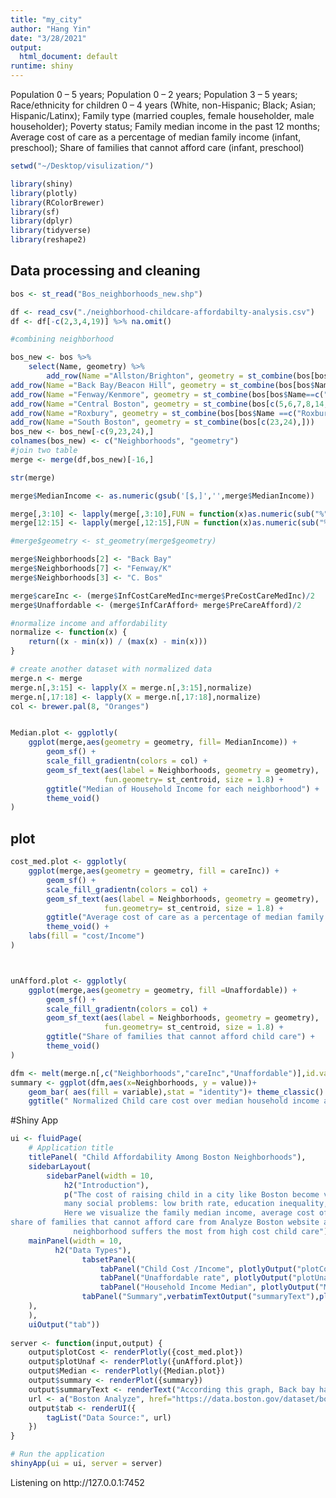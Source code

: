 ```yaml
---
title: "my_city"
author: "Hang Yin"
date: "3/28/2021"
output:
  html_document: default
runtime: shiny
---
```


Population 0 – 5 years;
Population 0 – 2 years;
Population 3 – 5 years;
Race/ethnicity for children 0 – 4 years (White, non-Hispanic; Black; Asian; Hispanic/Latinx);
Family type (married couples, female householder, male householder);
Poverty status;
Family median income in the past 12 months;
Average cost of care as a percentage of median family income (infant, preschool);
Share of families that cannot afford care (infant, preschool)

```r
setwd("~/Desktop/visulization/")

library(shiny)
library(plotly)
library(RColorBrewer)
library(sf)
library(dplyr)
library(tidyverse)
library(reshape2)
```


## Data processing and cleaning
```r

bos <- st_read("Bos_neighborhoods_new.shp")

df <- read_csv("./neighborhood-childcare-affordabilty-analysis.csv")
df <- df[-c(2,3,4,19)] %>% na.omit() 
```

```r
#combining neighborhood 

bos_new <- bos %>% 
    select(Name, geometry) %>%
        add_row(Name ="Allston/Brighton", geometry = st_combine(bos[bos$Name==c("Allston","Brighton"),]) ) %>% 
add_row(Name ="Back Bay/Beacon Hill", geometry = st_combine(bos[bos$Name==c("Back Bay","Beacon Hill"),]) ) %>%
add_row(Name ="Fenway/Kenmore", geometry = st_combine(bos[bos$Name==c("Fenway", "Longwood Medical Area"),]) )  %>%
add_row(Name ="Central Boston", geometry = st_combine(bos[c(5,6,7,8,14,16),])) %>%
add_row(Name ="Roxbury", geometry = st_combine(bos[bos$Name ==c("Roxbury","Mission Hill"),])) %>%
add_row(Name ="South Boston", geometry = st_combine(bos[c(23,24),]))   
bos_new <- bos_new[-c(9,23,24),]
colnames(bos_new) <- c("Neighborhoods", "geometry")
#join two table
merge <- merge(df,bos_new)[-16,]

str(merge)

merge$MedianIncome <- as.numeric(gsub('[$,]','',merge$MedianIncome))

merge[,3:10] <- lapply(merge[,3:10],FUN = function(x)as.numeric(sub("%", "", x))/100)
merge[12:15] <- lapply(merge[,12:15],FUN = function(x)as.numeric(sub("%", "", x))/100)

#merge$geometry <- st_geometry(merge$geometry)

merge$Neighborhoods[2] <- "Back Bay"
merge$Neighborhoods[7] <- "Fenway/K"
merge$Neighborhoods[3] <- "C. Bos"

merge$careInc <- (merge$InfCostCareMedInc+merge$PreCostCareMedInc)/2
merge$Unaffordable <- (merge$InfCarAfford+ merge$PreCareAfford)/2

#normalize income and affordability 
normalize <- function(x) {
    return((x - min(x)) / (max(x) - min(x)))
}

```

```r
# create another dataset with normalized data
merge.n <- merge
merge.n[,3:15] <- lapply(X = merge.n[,3:15],normalize)
merge.n[,17:18] <- lapply(X = merge.n[,17:18],normalize)
col <- brewer.pal(8, "Oranges")


Median.plot <- ggplotly( 
    ggplot(merge,aes(geometry = geometry, fill= MedianIncome)) + 
        geom_sf() + 
        scale_fill_gradientn(colors = col) +
        geom_sf_text(aes(label = Neighborhoods, geometry = geometry), 
                     fun.geometry= st_centroid, size = 1.8) + 
        ggtitle("Median of Household Income for each neighborhood") +
        theme_void()
)

```

## plot
```r
cost_med.plot <- ggplotly( 
    ggplot(merge,aes(geometry = geometry, fill = careInc)) + 
        geom_sf() + 
        scale_fill_gradientn(colors = col) +
        geom_sf_text(aes(label = Neighborhoods, geometry = geometry), 
                     fun.geometry= st_centroid, size = 1.8) +
        ggtitle("Average cost of care as a percentage of median family income")+
        theme_void() +
    labs(fill = "cost/Income")
)



unAfford.plot <- ggplotly( 
    ggplot(merge,aes(geometry = geometry, fill =Unaffordable)) + 
        geom_sf() + 
        scale_fill_gradientn(colors = col) +
        geom_sf_text(aes(label = Neighborhoods, geometry = geometry), 
                     fun.geometry= st_centroid, size = 1.8) + 
        ggtitle("Share of families that cannot afford child care") +
        theme_void()
)

dfm <- melt(merge.n[,c("Neighborhoods","careInc","Unaffordable")],id.vars = 1)
summary <- ggplot(dfm,aes(x=Neighborhoods, y = value))+
    geom_bar( aes(fill = variable),stat = "identity")+ theme_classic() +
    ggtitle(" Normalized Child care cost over median household income and Child Unafforable rate among Boston Neighborhoods")

```

#Shiny App
```r
ui <- fluidPage(
    # Application title
    titlePanel( "Child Affordability Among Boston Neighborhoods"),
    sidebarLayout(
        sidebarPanel(width = 10,
            h2("Introduction"),
            p("The cost of raising child in a city like Boston become very high and caused 
            many social problems: low brith rate, education inequality, and child neglect. 
            Here we visualize the family median income, average cost of care as a percentage of median family income,
share of families that cannot afford care from Analyze Boston website and investigate which 
              neighborhood suffers the most from high cost child care")),  
    mainPanel(width = 10,
          h2("Data Types"),   
                tabsetPanel(
                    tabPanel("Child Cost /Income", plotlyOutput("plotCost")),
                    tabPanel("Unaffordable rate", plotlyOutput("plotUnaf")),
                    tabPanel("Household Income Median", plotlyOutput("Median")),
                tabPanel("Summary",verbatimTextOutput("summaryText"),plotOutput("summary")))
    ),
    ),
    uiOutput("tab"))
    
server <- function(input,output) {
    output$plotCost <- renderPlotly({cost_med.plot})
    output$plotUnaf <- renderPlotly({unAfford.plot})
    output$Median <- renderPlotly({Median.plot})
    output$summary <- renderPlot({summary})
    output$summaryText <- renderText("According this graph, Back bay has the lowest care cost and income ratio and unaffordable rate, and roxbury residents have the highest burden of child care")
    url <- a("Boston Analyze", href="https://data.boston.gov/dataset/boston-opportunity-agenda-state-of-early-early-education-and-care")
    output$tab <- renderUI({
        tagList("Data Source:", url)
    })
}

# Run the application 
shinyApp(ui = ui, server = server)

```

Listening on http://127.0.0.1:7452

